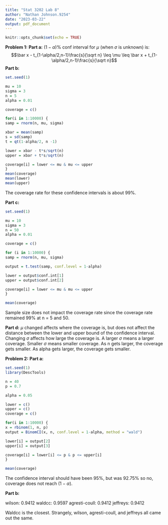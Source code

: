 ---
title: "Stat 3202 Lab 8"
author: "Nathan Johnson.9254"
date: "2023-03-22"
output: pdf_document
---

```{r setup, include=FALSE}
knitr::opts_chunk$set(echo = TRUE)
```

**Problem 1:**
**Part a:**
$(1-\alpha)\%$ conf interval for $\mu$ (when $\sigma$ is unknown) is:
$$\bar x - t_{1-\alpha/2,n-1}\frac{s}{\sqrt n} \leq \mu \leq \bar x + t_{1-\alpha/2,n-1}\frac{s}{\sqrt n}$$
**Part b:**

```{r}
set.seed(1)

mu = 10
sigma = 3
n = 5
alpha = 0.01

coverage = c()

for(i in 1:10000) {
samp = rnorm(n, mu, sigma)

xbar = mean(samp)
s = sd(samp)
t = qt(1-alpha/2, n -1)

lower = xbar - t*s/sqrt(n)
upper = xbar + t*s/sqrt(n)

coverage[i] = lower <= mu & mu <= upper
}
mean(coverage)
mean(lower)
mean(upper)
```
The coverage rate for these confidence intervals is about 99%.

**Part c:**

```{r}
set.seed(1)

mu = 10
sigma = 3
n = 50
alpha = 0.01

coverage = c()

for (i in 1:10000) {
samp = rnorm(n, mu, sigma)

output = t.test(samp, conf.level = 1-alpha)

lower = output$conf.int[1]
upper = output$conf.int[2]

coverage[i] = lower <= mu & mu <= upper
}

mean(coverage)
```
Sample size does not impact the coverage rate since the coverage rate remained 99% at n = 5 and 50.

**Part d:**
$\mu$ changed affects where the coverage is, but does not affect the distance between the lower and upper bound of the confidence interval.
Changing $\sigma$ affects how large the coverage is. A larger $\sigma$ means a larger coverage. Smaller $\sigma$ means smaller coverage.
As n gets larger, the coverage gets smaller.
As alpha gets larger, the coverage gets smaller.

**Problem 2:**
**Part a:**

```{r}
set.seed(1)
library(DescTools)

n = 40
p = 0.7

alpha = 0.05

lower = c()
upper = c()
coverage = c()

for(i in 1:10000) {
x = rbinom(1, n, p)
output = BinomCI(x, n, conf.level = 1-alpha, method = "wald")

lower[i] = output[2]
upper[i] = output[3]

coverage[i] = lower[i] <= p & p <= upper[i]
}

mean(coverage)

```
The confidence interval should have been 95%, but was 92.75% so no, coverage does not reach $(1-\alpha).$

**Part b:**

wilson: 0.9412
waldcc: 0.9597
agresti-coull: 0.9412
jeffreys: 0.9412

Waldcc is the closest. Strangely, wilson, agresti-coull, and jeffreys all came out the same.